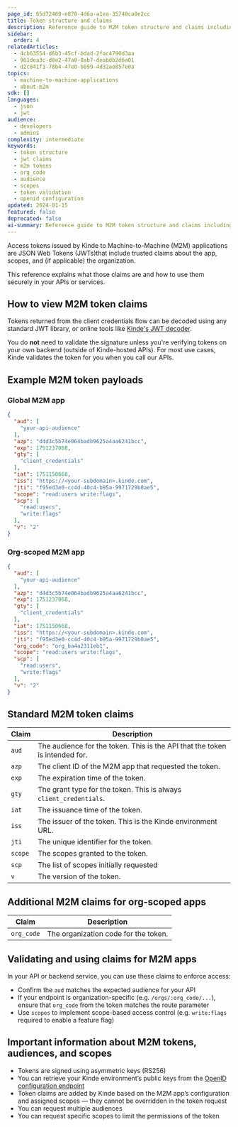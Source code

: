 ```yaml
---
page_id: 65d72460-e870-4d6a-a1ea-35740ca0e2cc
title: Token structure and claims
description: Reference guide to M2M token structure and claims including JWT payload examples, standard claims, and validation best practices for secure API access
sidebar:
  order: 4
relatedArticles:
  - 4cb63554-d6b3-45cf-bdad-2fac4790d3aa
  - 961dea3c-d8e2-47a0-8ab7-deabdb2d6a01
  - d2c841f1-78b4-47e0-b899-4d32ae857e0a
topics:
  - machine-to-machine-applications
  - about-m2m
sdk: []
languages:
  - json
  - jwt
audience:
  - developers
  - admins
complexity: intermediate
keywords:
  - token structure
  - jwt claims
  - m2m tokens
  - org_code
  - audience
  - scopes
  - token validation
  - openid configuration
updated: 2024-01-15
featured: false
deprecated: false
ai-summary: Reference guide to M2M token structure and claims including JWT payload examples, standard claims, and validation best practices for secure API access.
---
```


Access tokens issued by Kinde to Machine-to-Machine (M2M) applications are JSON Web Tokens (JWTs)that include trusted claims about the app, scopes, and (if applicable) the organization.

This reference explains what those claims are and how to use them securely in your APIs or services.

## How to view M2M token claims

Tokens returned from the client credentials flow can be decoded using any standard JWT library, or online tools like [Kinde's JWT decoder](https://kinde.com/tools/online-jwt-decoder/).

You do **not** need to validate the signature unless you're verifying tokens on your own backend (outside of Kinde-hosted APIs). For most use cases, Kinde validates the token for you when you call our APIs.

## Example M2M token payloads

### Global M2M app

```json
{
  "aud": [
    "your-api-audience"
  ],
  "azp": "d4d3c5b74e064badb9625a4aa6241bcc",
  "exp": 1751237068,
  "gty": [
    "client_credentials"
  ],
  "iat": 1751150668,
  "iss": "https://<your-subdomain>.kinde.com",
  "jti": "f95ed3e0-cc4d-40c4-b95a-9971729b0ae5",
  "scope": "read:users write:flags",
  "scp": [
    "read:users",
    "write:flags"
  ],
  "v": "2"
}
```

### Org-scoped M2M app

```json
{
  "aud": [
    "your-api-audience"
  ],
  "azp": "d4d3c5b74e064badb9625a4aa6241bcc",
  "exp": 1751237068,
  "gty": [
    "client_credentials"
  ],
  "iat": 1751150668,
  "iss": "https://<your-subdomain>.kinde.com",
  "jti": "f95ed3e0-cc4d-40c4-b95a-9971729b0ae5",
  "org_code": "org_ba4a2311eb1",
  "scope": "read:users write:flags",
  "scp": [
    "read:users",
    "write:flags"
  ],
  "v": "2"
}
```

## Standard M2M token claims

| Claim | Description |
|-------|-------------|
| `aud` | The audience for the token. This is the API that the token is intended for. |
| `azp` | The client ID of the M2M app that requested the token. |
| `exp` | The expiration time of the token. |
| `gty` | The grant type for the token. This is always `client_credentials`. |
| `iat` | The issuance time of the token. |
| `iss` | The issuer of the token. This is the Kinde environment URL. |
| `jti` | The unique identifier for the token. |
| `scope` | The scopes granted to the token. |
| `scp` | The list of scopes initially requested |
| `v` | The version of the token. |

## Additional M2M claims for org-scoped apps

| Claim | Description |
|-------|-------------|
| `org_code` | The organization code for the token. |


## Validating and using claims for M2M apps

In your API or backend service, you can use these claims to enforce access:

- Confirm the `aud` matches the expected audience for your API
- If your endpoint is organization-specific (e.g. `/orgs/:org_code/...`), ensure that `org_code` from the token matches the route parameter
- Use `scopes` to implement scope-based access control (e.g. `write:flags` required to enable a feature flag)

## Important information about M2M tokens, audiences, and scopes

- Tokens are signed using asymmetric keys (RS256)
- You can retrieve your Kinde environment’s public keys from the [OpenID configuration endpoint](https://your-subdomain.kinde.com/.well-known/openid-configuration)
- Token claims are added by Kinde based on the M2M app’s configuration and assigned scopes — they cannot be overridden in the token request
- You can request multiple audiences
- You can request specific scopes to limit the permissions of the token
